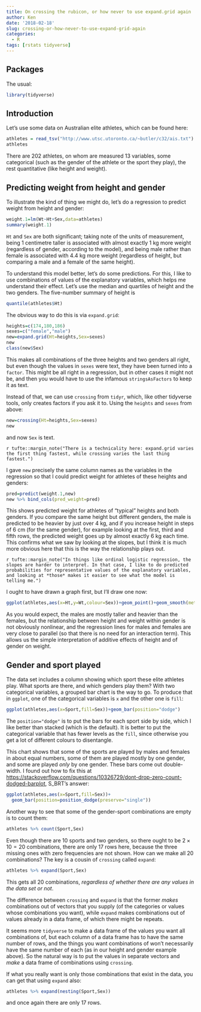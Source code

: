 ```yaml
---
title: On crossing the rubicon, or how never to use expand.grid again
author: Ken
date: '2018-02-18'
slug: crossing-or-how-never-to-use-expand-grid-again
categories:
  - R
tags: [rstats tidyverse]
---
```


## Packages 

The usual:

```r
library(tidyverse)
```


## Introduction

Let's use some data on Australian elite athletes, which can be found here:

```r
athletes = read_tsv("http://www.utsc.utoronto.ca/~butler/c32/ais.txt")
athletes
```

There are 202 athletes, on whom are measured 13 variables, some categorical (such as the gender of the athlete or the sport they play), the rest quantitative (like height and weight).

## Predicting weight from height and gender

To illustrate the kind of thing we might do, let's do a regression to predict weight from height and gender:

```r
weight.1=lm(Wt~Ht+Sex,data=athletes)
summary(weight.1)
```

`Ht` and `Sex` are both significant; taking note of the units of measurement, being 1 centimetre taller is associated with almost exactly 1 kg more weight (regardless of gender, according to the model), and being male rather than female is associated with 4.4 kg more weight (regardless of height, but comparing a male and a female of the same height).

To understand this model better, let's do some predictions. For this, I like to use combinations of values of the explanatory variables, which helps me understand their effect. Let's use the median and quartiles of height and the two genders. The five-number summary of height is

```r
quantile(athletes$Ht)
```


The obvious way to do this is via `expand.grid`:

```r
heights=c(174,180,186)
sexes=c("female","male")
new=expand.grid(Ht=heights,Sex=sexes)
new
class(new$Sex)
```

This makes all combinations of the three heights and two genders all right, but even though the values in `sexes` were text, they have been turned into a `factor`. This might be all right in a regression, but in other cases it might not be, and then you would have to use the infamous `stringsAsFactors` to keep it as text.

Instead of that, we can use `crossing` from `tidyr`, which, like other tidyverse tools, only creates factors if you ask it to. Using the `heights` and `sexes` from above:

```r
new=crossing(Ht=heights,Sex=sexes)
new
```

and now `Sex` is text. 

`r tufte::margin_note("There is a technicality here: expand.grid varies the first thing fastest, while crossing varies the last thing fastest.")`

I gave `new` precisely the same column names as the variables in the regression so that I could predict weight for athletes of these heights and genders:

```r
pred=predict(weight.1,new)
new %>% bind_cols(pred_weight=pred)
```

This shows predicted weight for athletes of "typical" heights and both genders. If you compare the same height but different genders, the male is predicted to be heavier by just over 4 kg, and if you increase height in steps of 6 cm (for the same gender), for example looking at the first, third and fifth rows, the predicted weight goes up by almost exactly 6 kg each time. This confirms what we saw by looking at the slopes, but I think it is much more obvious here that this is the way the relationship plays out.

`r tufte::margin_note("In things like ordinal logistic regression, the slopes are harder to interpret. In that case, I like to do predicted probabilities for representative values of the explanatory variables, and looking at *those* makes it easier to see what the model is telling me.")`

I ought to have drawn a graph first, but I'll draw one now:

```r
ggplot(athletes,aes(x=Ht,y=Wt,colour=Sex))+geom_point()+geom_smooth(method="lm",se=F)
```

As you would expect, the males are mostly taller and heavier than the females, but the relationship between height and weight within gender is not obviously nonlinear, and the regression lines for males and females are very close to parallel (so that there is no need for an interaction term). This allows us the simple interpretation of additive effects of height and of gender on weight.

## Gender and sport played

The data set includes a column showing which sport these elite athletes play. What sports are there, and which genders play them? With two categorical variables, a grouped bar chart is the way to go. To produce that in `ggplot`, one of the categorical variables is `x` and the other one is `fill`:

```r
ggplot(athletes,aes(x=Sport,fill=Sex))+geom_bar(position="dodge")
```

The `position="dodge"` is to put the bars for each sport side by side, which I like better than stacked (which is the default). It is better to put the categorical variable that has fewer levels as the `fill`, since otherwise you get a lot of different colours to disentangle.

This chart shows that some of the sports are played by males and females in about equal numbers, some of them are played mostly by one gender, and some are played *only* by one gender. These bars come out double-width. I found out how to fix this at <https://stackoverflow.com/questions/10326729/dont-drop-zero-count-dodged-barplot>, S_BRT's answer:

```r
ggplot(athletes,aes(x=Sport,fill=Sex))+
  geom_bar(position=position_dodge(preserve="single"))
```


Another way to see that some of the gender-sport combinations are empty is to count them:

```r
athletes %>% count(Sport,Sex)
```

Even though there are 10 sports and two genders, so there ought to be $2 \times 10=20$ combinations, there are only 17 rows here, because the three missing ones with zero frequencies are not shown. How can we make all 20 combinations? The key is a cousin of `crossing` called `expand`:

```r
athletes %>% expand(Sport,Sex)
```

This gets all 20 combinations, *regardless of whether there are any values in the data set or not*.

The difference between `crossing` and `expand` is that the former *makes* combinations out of vectors that you supply (of the categories or values whose combinations you want), while `expand` makes combinations out of values already in a data frame, of which there might be repeats.

It seems more `tidyverse` to make a data frame of the values you want all combinations of, but each column of a data frame has to have the same number of rows, and the things you want combinations of won't necessarily have the same number of each (as in our height and gender example above). So the natural way is to put the values in separate vectors and *make* a data frame of combinations using `crossing`.

If what you really want is only those combinations that exist in the data, you can get that using `expand` also:

```r
athletes %>% expand(nesting(Sport,Sex))
```

and once again there are only 17 rows.
